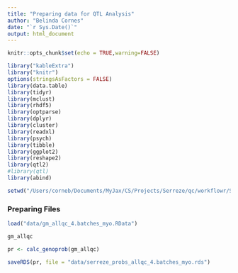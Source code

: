 ```yaml
---
title: "Preparing data for QTL Analysis"
author: "Belinda Cornes"
date: "`r Sys.Date()`"
output: html_document
---
```


```r
knitr::opts_chunk$set(echo = TRUE,warning=FALSE)

library("kableExtra")
library("knitr")
options(stringsAsFactors = FALSE)
library(data.table) 
library(tidyr)     
library(mclust)     
library(rhdf5)      
library(optparse)
library(dplyr)
library(cluster)
library(readxl)
library(psych)
library(tibble)
library(ggplot2)
library(reshape2)
library(qtl2)
#library(qtl)
library(abind)

setwd("/Users/corneb/Documents/MyJax/CS/Projects/Serreze/qc/workflowr/Serreze-T1D_Workflow")

```

### Preparing Files
```r

load("data/gm_allqc_4.batches_myo.RData")

gm_allqc

pr <- calc_genoprob(gm_allqc)

saveRDS(pr, file = "data/serreze_probs_allqc_4.batches_myo.rds")

```
